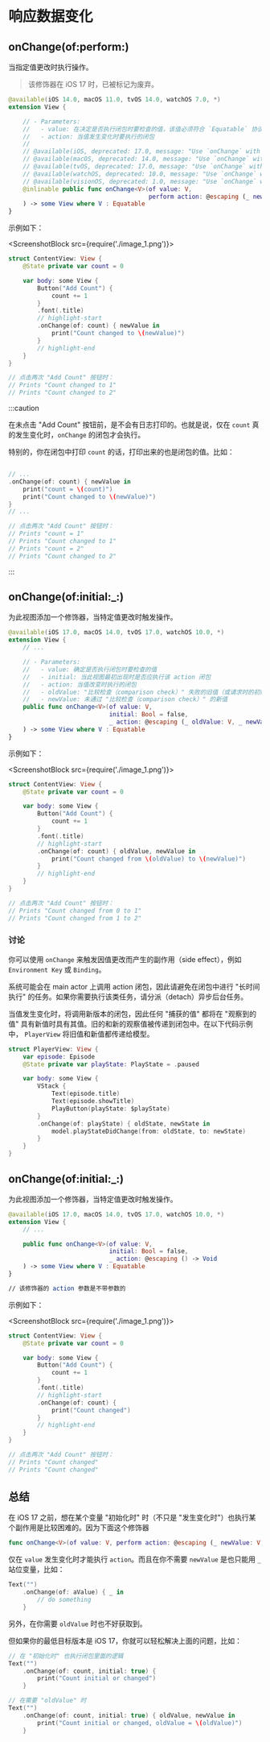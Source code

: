 # 响应数据变化

<OriginalSource
  title="Responding to data changes"
  url="https://developer.apple.com/documentation/swiftui/model-data#responding-to-data-changes"
/>

## onChange(of:perform:)

当指定值更改时执行操作。

> 该修饰器在 iOS 17 时，已被标记为废弃。

```swift
@available(iOS 14.0, macOS 11.0, tvOS 14.0, watchOS 7.0, *)
extension View {

    // - Parameters:
    //   - value: 在决定是否执行闭包时要检查的值，该值必须符合 `Equatable` 协议
    //   - action: 当值发生变化时要执行的闭包
    //
    // @available(iOS, deprecated: 17.0, message: "Use `onChange` with a two or zero parameter action closure instead.")
    // @available(macOS, deprecated: 14.0, message: "Use `onChange` with a two or zero parameter action closure instead.")
    // @available(tvOS, deprecated: 17.0, message: "Use `onChange` with a two or zero parameter action closure instead.")
    // @available(watchOS, deprecated: 10.0, message: "Use `onChange` with a two or zero parameter action closure instead.")
    // @available(visionOS, deprecated: 1.0, message: "Use `onChange` with a two or zero parameter action closure instead.")
    @inlinable public func onChange<V>(of value: V,
                                       perform action: @escaping (_ newValue: V) -> Void
    ) -> some View where V : Equatable
}
```

示例如下：

<ScreenshotBlock src={require('./image_1.png')}>

```swift
struct ContentView: View {
    @State private var count = 0

    var body: some View {
        Button("Add Count") {
            count += 1
        }
        .font(.title)
        // highlight-start
        .onChange(of: count) { newValue in
            print("Count changed to \(newValue)")
        }
        // highlight-end
    }
}

// 点击两次 "Add Count" 按钮时：
// Prints "Count changed to 1"
// Prints "Count changed to 2"
```

</ScreenshotBlock>

:::caution

在未点击 "Add Count" 按钮前，是不会有日志打印的。也就是说，仅在 `count` 真的发生变化时，`onChange` 的闭包才会执行。

特别的，你在闭包中打印 `count` 的话，打印出来的也是闭包的值。比如：

```swift

// ...
.onChange(of: count) { newValue in
    print("count = \(count)")
    print("Count changed to \(newValue)")
}
// ...

// 点击两次 "Add Count" 按钮时：
// Prints "count = 1"
// Prints "Count changed to 1"
// Prints "count = 2"
// Prints "Count changed to 2"
```

:::

## onChange(of:initial:\_:)

为此视图添加一个修饰器，当特定值更改时触发操作。

```swift
@available(iOS 17.0, macOS 14.0, tvOS 17.0, watchOS 10.0, *)
extension View {
    // ...

    // - Parameters:
    //   - value: 确定是否执行闭包时要检查的值
    //   - initial: 当此视图最初出现时是否应执行该 action 闭包
    //   - action: 当值改变时执行的闭包
    //   - oldValue: "比较检查（comparison check）" 失败的旧值（或请求时的初始值）
    //   - newValue: 未通过 "比较检查（comparison check）" 的新值
    public func onChange<V>(of value: V,
                            initial: Bool = false,
                            _ action: @escaping (_ oldValue: V, _ newValue: V) -> Void
    ) -> some View where V : Equatable
}
```

示例如下：

<ScreenshotBlock src={require('./image_1.png')}>

```swift
struct ContentView: View {
    @State private var count = 0

    var body: some View {
        Button("Add Count") {
            count += 1
        }
        .font(.title)
        // highlight-start
        .onChange(of: count) { oldValue, newValue in
            print("Count changed from \(oldValue) to \(newValue)")
        }
        // highlight-end
    }
}

// 点击两次 "Add Count" 按钮时：
// Prints "Count changed from 0 to 1"
// Prints "Count changed from 1 to 2"
```

</ScreenshotBlock>

### 讨论

你可以使用 `onChange` 来触发因值更改而产生的副作用（side effect），例如 `Environment Key` 或 `Binding`。

系统可能会在 main actor 上调用 action 闭包，因此请避免在闭包中进行 "长时间执行" 的任务。如果你需要执行该类任务，请分派（detach）异步后台任务。

当值发生变化时，将调用新版本的闭包，因此任何 "捕获的值" 都将在 "观察到的值" 具有新值时具有其值。旧的和新的观察值被传递到闭包中。在以下代码示例中， `PlayerView` 将旧值和新值都传递给模型。

```swift
struct PlayerView: View {
    var episode: Episode
    @State private var playState: PlayState = .paused

    var body: some View {
        VStack {
            Text(episode.title)
            Text(episode.showTitle)
            PlayButton(playState: $playState)
        }
        .onChange(of: playState) { oldState, newState in
            model.playStateDidChange(from: oldState, to: newState)
        }
    }
}
```

## onChange(of:initial:\_:)

为此视图添加一个修饰器，当特定值更改时触发操作。

```swift
@available(iOS 17.0, macOS 14.0, tvOS 17.0, watchOS 10.0, *)
extension View {
    // ...

    public func onChange<V>(of value: V,
                            initial: Bool = false,
                            _ action: @escaping () -> Void
    ) -> some View where V : Equatable
}

// 该修饰器的 action 参数是不带参数的
```

示例如下：

<ScreenshotBlock src={require('./image_1.png')}>

```swift
struct ContentView: View {
    @State private var count = 0

    var body: some View {
        Button("Add Count") {
            count += 1
        }
        .font(.title)
        // highlight-start
        .onChange(of: count) {
            print("Count changed")
        }
        // highlight-end
    }
}

// 点击两次 "Add Count" 按钮时：
// Prints "Count changed"
// Prints "Count changed"
```

</ScreenshotBlock>

## 总结

在 iOS 17 之前，想在某个变量 "初始化时" 时（不只是 "发生变化时"）也执行某个副作用是比较困难的。因为下面这个修饰器

```swift
func onChange<V>(of value: V, perform action: @escaping (_ newValue: V) -> Void)
```

仅在 `value` 发生变化时才能执行 `action`。而且在你不需要 `newValue` 是也只能用 `_` 站位变量，比如：

```swift
Text("")
    .onChange(of: aValue) { _ in
        // do something
    }
```

另外，在你需要 `oldValue` 时也不好获取到。

但如果你的最低目标版本是 iOS 17，你就可以轻松解决上面的问题，比如：

```swift
// 在 "初始化时" 也执行闭包里面的逻辑
Text("")
    .onChange(of: count, initial: true) {
        print("Count initial or changed")
    }

// 在需要 "oldValue" 时
Text("")
    .onChange(of: count, initial: true) { oldValue, newValue in
        print("Count initial or changed, oldValue = \(oldValue)")
    }
```
